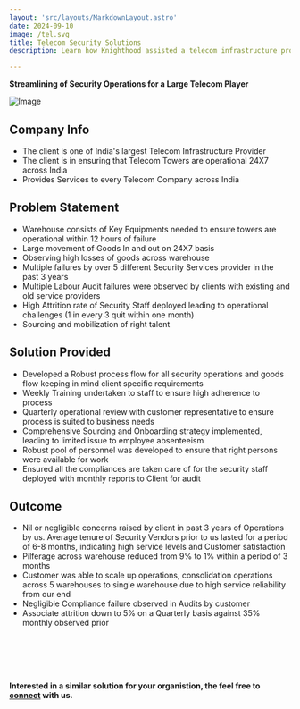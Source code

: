 ```yaml
---
layout: 'src/layouts/MarkdownLayout.astro'
date: 2024-09-10
image: /tel.svg
title: Telecom Security Solutions
description: Learn how Knighthood assisted a telecom infrastructure provider reduced pilferage

---
```



**Streamlining of Security Operations for a Large Telecom Player**

![Image](/tel.svg)

## Company Info

* The client is one of India's largest Telecom Infrastructure Provider
* The client is in ensuring that Telecom Towers are operational 24X7 across India
* Provides Services to every Telecom Company across India

## Problem Statement

* Warehouse consists of Key Equipments needed to ensure towers are operational within 12 hours of failure
* Large movement of Goods In and out on 24X7 basis 
* Observing high losses of goods across warehouse
* Multiple failures by over 5 different Security Services provider in the past 3 years
* Multiple Labour Audit failures were observed by clients with existing and old service providers
* High Attrition rate of Security Staff deployed leading to operational challenges (1 in every 3 quit within one month)
* Sourcing and mobilization of right talent

## Solution Provided

* Developed a Robust process flow for all security operations and goods flow keeping in mind client specific requirements 
* Weekly Training undertaken to staff to ensure high adherence to process
* Quarterly operational review with customer representative to ensure process is suited to business needs
* Comprehensive Sourcing and Onboarding strategy implemented, leading to limited issue to employee absenteeism
* Robust pool of personnel was developed to ensure that right persons were available for work
* Ensured all the compliances are taken care of for the security staff deployed with monthly reports to Client for audit


## Outcome

* Nil or negligible concerns raised by client in past 3 years of Operations by us. Average tenure of Security Vendors prior to us lasted for a period of 6-8 months, indicating high service levels and Customer satisfaction
* Pilferage across warehouse reduced from 9% to 1% within a period of 3 months
* Customer was able to scale up operations, consolidation operations across 5 warehouses to single warehouse due to high service reliability from our end
* Negligible Compliance failure observed in Audits by customer
* Associate attrition down to 5% on a Quarterly basis against 35% monthly observed prior

<br></br>
<br></br>

**Interested in a similar solution for your organistion, the feel free to [connect](/contact) with us.**
